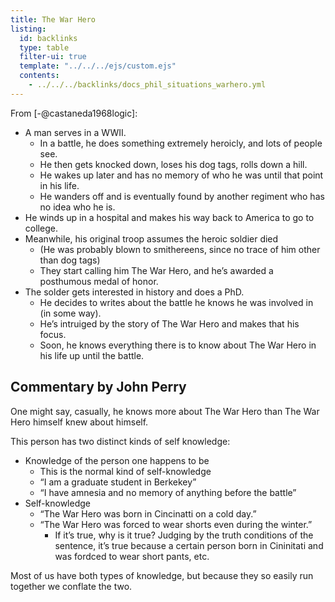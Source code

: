 ```yaml
---
title: The War Hero
listing:
  id: backlinks
  type: table
  filter-ui: true
  template: "../../../ejs/custom.ejs"
  contents:
    - ../../../backlinks/docs_phil_situations_warhero.yml
---
```



From [-@castaneda1968logic]:

- A man serves in a WWII.
   - In a battle, he does something extremely heroicly, and lots of people see.
   - He then gets knocked down, loses his dog tags, rolls down a hill.
   - He wakes up later and has no memory of who he was until that point in his life.
   - He wanders off and is eventually found by another regiment who has no idea who he is.
- He winds up in a hospital and makes his way back to America to go to college.
- Meanwhile, his original troop assumes the heroic soldier died
   - (He was probably blown to smithereens, since no trace of him other than dog tags)
   - They start calling him The War Hero, and he's awarded a posthumous medal of honor.
- The solder gets interested in history and does a PhD.
   - He decides to writes about the battle he knows he was involved in (in some way).
   - He's intruiged by the story of The War Hero and makes that his focus.
   - Soon, he knows everything there is to know about The War Hero in his life up until the battle.

## Commentary by John Perry
One might say, casually, he knows more about The War Hero than The War Hero himself knew about himself.

This person has two distinct kinds of self knowledge:

- Knowledge of the person one happens to be
   - This is the normal kind of self-knowledge
   - "I am a graduate student in Berkekey"
   - "I have amnesia and no memory of anything before the battle"
- Self-knowledge
   - "The War Hero was born in Cincinatti on a cold day."
   - "The War Hero was forced to wear shorts even during the winter."
      - If it's true, why is it true? Judging by the truth conditions of the sentence, it's true because a certain person born in Cininitati and was fordced to wear short pants, etc.

Most of us have both types of knowledge, but because they so easily run together we conflate the two.

